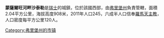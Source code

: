 '''蒙薩爾旺河畔沙泰勒'''是[[瑞士|瑞士]]的城鎮，位於該國西部，由[[弗里堡州|弗里堡州]]負責管轄，面積2.04平方公里，海拔高度908米，2011年人口245，六成半人口信奉[[羅馬天主教|羅馬天主教]]，人口密度每平方公里120人。

{{Switzerland-geo-stub}}
[[Category:弗里堡州的市镇|Category:弗里堡州的市镇]]